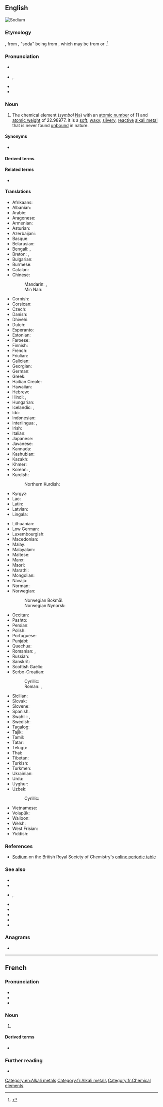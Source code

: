 ==English==
[[Image:Nametal.JPG.jpg|thumb|right|Sodium]]
{{elements|en|Na|neon|Ne|magnesium|Mg}}

===Etymology===
{{coin|en|Humphry Davy|nat=British|occ=chemist|in=1808}}, from {{suffix|en|soda|-ium}}, "soda" being from {{der|en|it|soda}}, which may be from {{der|en|ar|سُوَّاد|gloss=[[saltwort]]}} or {{der|en|ar|سُوَيْدَاء|gloss={{w|Suaeda}}}}.<ref>{{R:Lexico}}</ref>

===Pronunciation===
* {{a|RP}} {{IPA|en|/ˈsəʊ.dɪəm/}}
* {{a|US}} {{enPR|sōʹdē-əm}}, {{IPA|en|/ˈsoʊ.di.əm/}}
* {{audio|en|En-us-sodium.ogg|audio (US)}}
* {{rhymes|en|əʊdiəm|s=3}}

===Noun===
{{en-noun|-|s}}
{{wikipedia}}

# {{senseid|en|Q658}}The chemical element (''symbol'' [[Na]]) with an [[atomic number]] of 11 and [[atomic weight]] of 22.98977. It is a [[soft]], [[waxy]], [[silvery]], [[reactive]] [[alkali metal]] that is never found [[unbound]] in nature.

====Synonyms====
* {{l|en|natrium}} {{qualifier|rare}}

====Derived terms====
{{col4-u|en
|disodium
|hydrogen sodium arsenate
|monosodium
|Pentothal sodium
|sodian
|sodic
|sodio-
|sodium-23
|sodium aluminium fluoride
|sodium aluminum fluoride
|sodium amalgam
|sodium Amytal
|sodium antimonate
|sodium arsenate
|sodium arsenide
|sodium aurate
|sodium benzoate
|sodium bicarbonate
|sodium bisulfite
|sodium bisulphite
|sodium borohydride
|sodium bromate
|sodium bromide
|sodium carbide
|sodium carbonate
|sodium carbonate peroxyhydrate
|sodium chlorate
|sodium chloride
|sodium chlorite
|sodium chromate
|sodium-cooled
|sodium dithiophosphate
|sodium monofluorophosphate
|sodium fluoride
|sodium hexafluoroantimonate
|sodium hexametaphosphate
|sodium hydride
|sodium hydrogen carbonate
|sodium hydrogen sulfite
|sodium hydrogen sulphite
|sodium hydroxide
|sodium iodide
|sodium lamp
|sodium manganate
|sodium metaphosphate
|sodium nitrate
|sodium orthophosphate
|sodium oxide
|sodium Pentothal
|sodium perborate
|sodium peroxide
|sodium perxenate
|sodium phosphate
|sodium phosphomolybdate
|sodium plumbate
|sodium polysulfide
|sodium polysulphide
|sodium pump
|sodium pyrophosphate
|sodium selenide
|sodium selenite
|sodium soap
|sodium stannate
|sodium sulfate
|sodium sulphate
|sodium sulfide
|sodium sulphide
|sodium terbium borate
|sodium tetraborate decahydrate
|sodium tetraborate pentahydrate
|sodium thiosulfate
|sodium thiosulphate
|sodium trimetaphosphate
|sodium tripolyphosphate
|sodium tungstate
|sodium vapor lamp
|sodium vapour lamp
|sodium zircofluoride
|stannide of sodium
|telluret of sodium
|trisodium
}}

====Related terms====
* {{l|en|soda}}<!--terms derived from "soda", such as "baking soda", belong on the page for "soda"-->

====Translations====
{{trans-top|id=Q658|reactive metal}}
* Afrikaans: {{t+|af|natrium}}
* Albanian: {{t+|sq|natrium}}
* Arabic: {{t|ar|صُودْيُوم|m|tr=ṣodyum}}
* Aragonese: {{t|an|sodio|m}}
* Armenian: {{t+|hy|նատրիում}}
* Asturian: {{t+|ast|sodiu|m}}
* Azerbaijani: {{t|az|natrium}}
* Basque: {{t|eu|sodioa}}
* Belarusian: {{t|be|на́трый|m}}
* Bengali: {{t|bn|সোডিয়াম}}, {{t-check|bn|লবণক}}
* Breton: {{t|br|natriom|m}}, {{t+|br|sodiom|m}}
* Bulgarian: {{t+|bg|на́трий|m}}
* Burmese: {{t|my|ဆိုဒီယမ်}}
* Catalan: {{t+|ca|sodi|m}}
* Chinese:
*: Mandarin: {{t+|cmn|鈉|sc=Hani}}, {{t+|cmn|钠|tr=nà|sc=Hani}}
*: Min Nan: {{t|nan|na}}
* Cornish: {{t|kw|sodyum}}
* Corsican: {{t|co|sodiu}}
* Czech: {{t+|cs|sodík|m}}
* Danish: {{t+|da|natrium|n}}
* Dhivehi: {{t|dv|ސޯޑިއަމް}}
* Dutch: {{t+|nl|natrium|n}}
* Esperanto: {{t+|eo|natrio}}
* Estonian: {{t+|et|naatrium}}
* Faroese: {{t|fo|natrium|n}}
* Finnish: {{t+|fi|natrium}}
* French: {{t+|fr|sodium|m}}
* Friulian: {{t|fur|sodi}}
* Galician: {{t+|gl|sodio|m}}
* Georgian: {{t|ka|ნატრიუმი}}
* German: {{t+|de|Natrium|n}}
* Greek: {{t+|el|νάτριο|n}}
* Haitian Creole: {{t|ht|sodyòm}}
* Hawaiian: {{t|haw|sodiuma}}
* Hebrew: {{t+|he|נַתְרָן|m|tr=natrán}}
* Hindi: {{t|hi|क्षारातु}}, {{t|hi|सोडियम}}
* Hungarian: {{t+|hu|nátrium}}
* Icelandic: {{t+|is|natrín|n}}, {{t|is|natríum|n}}
* Ido: {{t+|io|natro}}
* Indonesian: {{t+|id|natrium}}
* Interlingua: {{t|ia|sodium}}, {{t|ia|natrium}}
* Irish: {{t+|ga|sóidiam}}
* Italian: {{t+|it|sodio|m}}
* Japanese: {{t+|ja|ナトリウム|tr=natoriumu}}
* Javanese: {{t|jv|natrium}}
* Kannada: {{t|kn|ಸೋಡಿಯಮ್|sc=Knda}}
* Kashubian: {{t|csb|natrijô|m}}
* Kazakh: {{t+|kk|натрий|sc=Cyrl}}
* Khmer: {{t|km|សូឌីយ៉ូម}}
* Korean: {{t+|ko|나트륨}}, {{t|ko|소듐}}
* Kurdish:
*: Northern Kurdish: {{t|kmr|natrîyûm}}
* Kyrgyz: {{t|ky|натрий}}
* Lao: {{t|lo|ໂຊດຽມ}}
* Latin: {{t+|la|natrium}}
* Latvian: {{t+|lv|nātrijs}}
* Lingala: {{t|ln|sodu|c9a|c10a}}
{{trans-mid}}
* Lithuanian: {{t+|lt|natris}}
* Low German: {{t|nds|natrium}}
* Luxembourgish: {{t|lb|Natrium}}
* Macedonian: {{t|mk|натриум|m}}
* Malay: {{t+|ms|natrium}}
* Malayalam: {{t|ml|സോഡിയം|sc=Mlym}}
* Maltese: {{t|mt|sodju}}
* Manx: {{t|gv|sodjum}}
* Maori: {{t|mi|konutai}}
* Marathi: {{t|mr|सोडियम}}
* Mongolian: {{t+|mn|натри|sc=Cyrl}}
* Navajo: {{t|nv|soodin}}
* Norman: {{t|nrf|sôdgium}}
* Norwegian:
*: Norwegian Bokmål: {{t+|nb|natrium|n}}
*: Norwegian Nynorsk: {{t+|nn|natrium|n}}
* Occitan: {{t+|oc|sòdi|m}}
* Pashto: {{t|ps|سوډیم}}
* Persian: {{t+|fa|سدیم|tr=sodiyom}}
* Polish: {{t+|pl|sód|m}}
* Portuguese: {{t+|pt|sódio|m}}
* Punjabi: {{t+|pa|ਸੋਡੀਅਮ|sc=Guru}}
* Quechua: {{t|qu|natriyu}}
* Romanian: {{t+|ro|sodiu|n}}, {{t+|ro|natriu|n}}
* Russian: {{t+|ru|на́трий|m}}
* Sanskrit: {{t+|sa|विक्षार}}
* Scottish Gaelic: {{t|gd|sòidiam}}
* Serbo-Croatian:
*: Cyrillic: {{t|sh|натријум|m|sc=Cyrl}}
*: Roman: {{t|sh|natrijum|m}}, {{t+|sh|natrij|m}} {{qualifier|Croatia}}
* Sicilian: {{t+|scn|sodiu}}
* Slovak: {{t+|sk|sodík|m}}
* Slovene: {{t+|sl|natrij}}
* Spanish: {{t+|es|sodio|m}}
* Swahili: {{t|sw|natiri}}, {{t|sw|sodiamu}}
* Swedish: {{t+|sv|natrium|n}}
* Tagalog: {{t|tl|sodyo}}
* Tajik: {{t+|tg|натрий|sc=Cyrl}}
* Tamil: {{t|ta|உவர்மம்}}
* Tatar: {{t|tt|натрий}}
* Telugu: {{t+|te|సోడియమ్}}
* Thai: {{t+|th|โซเดียม}}
* Tibetan: {{t|bo|བུལ་རྫས}}
* Turkish: {{t+|tr|sodyum}}
* Turkmen: {{t|tk|natriý}}
* Ukrainian: {{t|uk|на́трій|m}}
* Urdu: {{t|ur|سوڈیم|tr=soḍiyam}}
* Uyghur: {{t|ug|ناترىي}}
* Uzbek: {{t+|uz|natriy}}
*: Cyrillic: {{t+|uz|натрий}}
* Vietnamese: {{t+|vi|natri}}
* Volapük: {{t+|vo|natrin}}
* Walloon: {{t+|wa|sodiom}}
* Welsh: {{t+|cy|sodiwm}}
* West Frisian: {{t+|fy|natrium|n}}
* Yiddish: {{t|yi|נאַטריום}}
{{trans-bottom}}

===References===
<references/>
* [https://www.rsc.org/periodic-table/element/11/sodium Sodium] on the British Royal Society of Chemistry's [https://www.rsc.org/periodic-table online periodic table]

===See also===
* {{l|en|amphibole}}
* {{l|en|borax}}
* {{l|en|Chile saltpeter}}, {{l|en|Chile saltpetre}}
* {{l|en|cryolite}}
* {{l|en|halite}}
* {{l|en|natron}}
* {{l|en|salt}}
* {{l|en|zeolite}}

===Anagrams===
* {{anagrams|en|a=dimosu|modius|odiums}}

[[Category:en:Alkali metals]]

----

==French==
{{wikipedia|lang=fr}}

===Pronunciation===
* {{fr-IPA}}
* {{audio|fr|Fr-Paris--sodium.ogg|Audio (Paris)}}
* {{audio|fr|Fr-sodium.ogg|Audio}}

===Noun===
{{fr-noun|m|-}}

# {{l|en|sodium}}

====Derived terms====
* {{l|fr|hydroxyde de sodium}}

===Further reading===
* {{R:TLFi}}

[[Category:fr:Alkali metals]]
[[Category:fr:Chemical elements]]